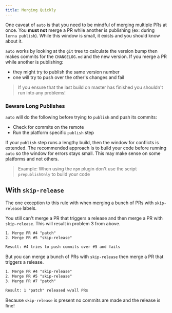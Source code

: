 ```yaml
---
title: Merging Quickly
---
```


One caveat of `auto` is that you need to be mindful of merging multiple PRs at once.
You **must not** merge a PR while another is publishing (ex: during `lerna publish`).
While this window is small, it exists and you should know about it.

`auto` works by looking at the `git` tree to calculate the version bump then makes commits for the `CHANGELOG.md` and the new version.
If you merge a PR while another is publishing:

- they might try to publish the same version number
- one will try to push over the other's changes and fail

> If you ensure that the last build on master has finished you shouldn't run into any problems!

### Beware Long Publishes

`auto` will do the following before trying to `publish` and push its commits:

- Check for commits on the remote
- Run the platform specific `publish` step

If your `publish` step runs a lengthy build, then the window for conflicts is extended.
The recommended approach is to build your code before running `auto` so the window for errors stays small.
This may make sense on some platforms and not others.

> Example: When using the `npm` plugin don't use the script `prepublishOnly` to build your code

## With `skip-release`

The one exception to this rule with when merging a bunch of PRs with `skip-release` labels.

You still can't merge a PR that triggers a release and then merge a PR with `skip-release`.
This will result in problem 3 from above.

```txt
1. Merge PR #4 "patch"
2. Merge PR #5 "skip-release"

Result: #4 tries to push commits over #5 and fails
```

But you can merge a bunch of PRs with `skip-release` then merge a PR that triggers a release.

```txt
1. Merge PR #4 "skip-release"
2. Merge PR #5 "skip-release"
3. Merge PR #7 "patch"

Result: 1 "patch" released w/all PRs
```

Because `skip-release` is present no commits are made and the release is fine!
